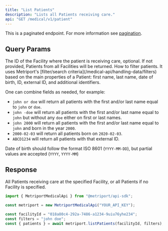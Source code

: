 ```yaml
---
title: "List Patients"
description: "Lists all Patients receiving care."
api: "GET /medical/v1/patient"
---
```


This is a paginated endpoint. For more information see [pagination](/medical-api/handling-data/pagination).

## Query Params

<ParamField query="facilityId" type="string" Optional>
  The ID of the Facility where the patient is receiving care, optional. If not provided, Patients
  from all Facilities will be returned.
</ParamField>

<ParamField query="filters" type="string" Optional>
  How to filter patients. It uses Metriport's [filter/search criteria](/medical-api/handling-data/filters)
  based on the main properties of a Patient: first name, last name, date of birth, ID, external ID, 
  and additional identifiers.

One can combine fields as needed, for example:

- `john or doe` will return all patients with the first and/or last name equal to `john` or `doe`.
- `john -doe` will return all patients with the first and/or last name equal to `john` but without any
  `doe` either on first or last names.
- `john 2000` will return all patients with the first and/or last name equal to `john` and born in the
  year `2000`.
- `2000-02-03` will return all patients born on `2020-02-03`.
- `ABCD1234` will return all patients with that external ID.

Date of birth should follow the format ISO 8601 (`YYYY-MM-DD`), but partial values are accepted (`YYYY`,
`YYYY-MM`)

</ParamField>

## Response

All Patients receiving care at the specified Facility, or all Patients if no
Facility is specified.

<ResponseField name="patients" type="Patient[]">
  <Expandable title="Patient properties">
    <Snippet file="patient-response.mdx" />
  </Expandable>
</ResponseField>

<ResponseExample>

```javascript Metriport SDK
import { MetriportMedicalApi } from "@metriport/api-sdk";

const metriport = new MetriportMedicalApi("YOUR_API_KEY");

const facilityId = "018a80c4-292a-7486-a1234-9uiu76yhe234";
const filters = "john doe";
const { patients } = await metriport.listPatients(facilityId, filters);
```

</ResponseExample>

<Snippet file="patient-response-list-json.mdx" />
